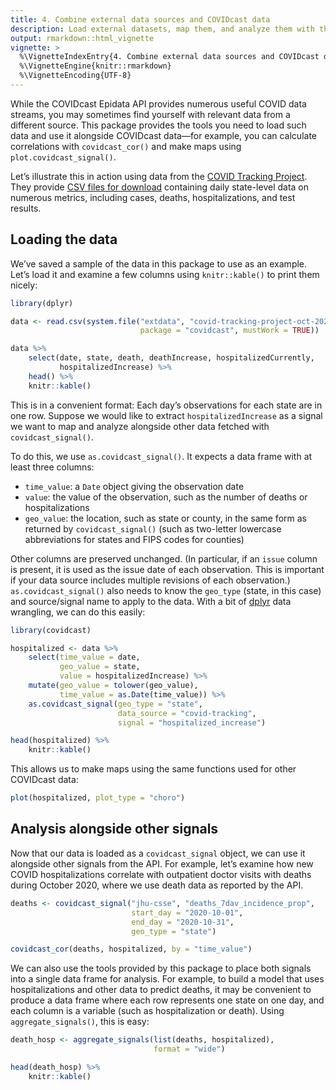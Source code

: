 ```yaml
---
title: 4. Combine external data sources and COVIDcast data
description: Load external datasets, map them, and analyze them with the same tools provided for COVIDcast data.
output: rmarkdown::html_vignette
vignette: >
  %\VignetteIndexEntry{4. Combine external data sources and COVIDcast data}
  %\VignetteEngine{knitr::rmarkdown}
  %\VignetteEncoding{UTF-8}
---
```


While the COVIDcast Epidata API provides numerous useful COVID data streams, you
may sometimes find yourself with relevant data from a different source. This
package provides the tools you need to load such data and use it alongside
COVIDcast data---for example, you can calculate correlations with
`covidcast_cor()` and make maps using `plot.covidcast_signal()`.

Let's illustrate this in action using data from the [COVID Tracking
Project](https://covidtracking.com/). They provide [CSV files for
download](https://covidtracking.com/data/download/) containing daily state-level
data on numerous metrics, including cases, deaths, hospitalizations, and test
results.

## Loading the data

We've saved a sample of the data in this package to use as an example. Let's
load it and examine a few columns using `knitr::kable()` to print them nicely:

```r
library(dplyr)

data <- read.csv(system.file("extdata", "covid-tracking-project-oct-2020.csv",
                             package = "covidcast", mustWork = TRUE))

data %>%
    select(date, state, death, deathIncrease, hospitalizedCurrently,
           hospitalizedIncrease) %>%
    head() %>%
    knitr::kable()
```

This is in a convenient format: Each day's observations for each state are in
one row. Suppose we would like to extract `hospitalizedIncrease` as a signal we
want to map and analyze alongside other data fetched with `covidcast_signal()`.

To do this, we use `as.covidcast_signal()`. It expects a data frame with at
least three columns:

* `time_value`: a `Date` object giving the observation date
* `value`: the value of the observation, such as the number of deaths or
  hospitalizations
* `geo_value`: the location, such as state or county, in the same form as
  returned by `covidcast_signal()` (such as two-letter lowercase abbreviations
  for states and FIPS codes for counties)

Other columns are preserved unchanged. (In particular, if an `issue` column is
present, it is used as the issue date of each observation. This is important if
your data source includes multiple revisions of each observation.)
`as.covidcast_signal()` also needs to know the `geo_type` (state, in this case)
and source/signal name to apply to the data. With a bit of
[dplyr](https://dplyr.tidyverse.org/) data wrangling, we can do this easily:

```r
library(covidcast)

hospitalized <- data %>%
    select(time_value = date,
           geo_value = state,
           value = hospitalizedIncrease) %>%
    mutate(geo_value = tolower(geo_value),
           time_value = as.Date(time_value)) %>%
    as.covidcast_signal(geo_type = "state",
                        data_source = "covid-tracking",
                        signal = "hospitalized_increase")

head(hospitalized) %>%
    knitr::kable()
```

This allows us to make maps using the same functions used for other COVIDcast
data:

```r
plot(hospitalized, plot_type = "choro")
```

## Analysis alongside other signals

Now that our data is loaded as a `covidcast_signal` object, we can use it
alongside other signals from the API. For example, let's examine how new COVID
hospitalizations correlate with outpatient doctor visits with deaths during
October 2020, where we use death data as reported by the API.

```r
deaths <- covidcast_signal("jhu-csse", "deaths_7dav_incidence_prop",
                           start_day = "2020-10-01",
                           end_day = "2020-10-31",
                           geo_type = "state")

covidcast_cor(deaths, hospitalized, by = "time_value")
```

We can also use the tools provided by this package to place both signals into a
single data frame for analysis. For example, to build a model that uses
hospitalizations and other data to predict deaths, it may be convenient to
produce a data frame where each row represents one state on one day, and each
column is a variable (such as hospitalization or death). Using
`aggregate_signals()`, this is easy:

```r
death_hosp <- aggregate_signals(list(deaths, hospitalized),
                                format = "wide")

head(death_hosp) %>%
    knitr::kable()
```

